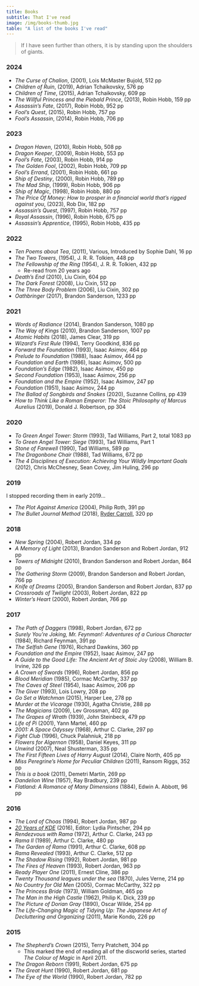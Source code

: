 ```yaml
---
title: Books
subtitle: That I've read
image: /img/books-thumb.jpg
table: "A list of the books I've read"
---
```


> If I have seen further than others, it is by standing upon the shoulders of giants.


### 2024

* _The Curse of Chalion_, (2001), Lois McMaster Bujold, 512 pp
* _Children of Ruin_, (2019), Adrian Tchaikovsky, 576 pp
* _Children of Time_, (2015), Adrian Tchaikovsky, 609 pp
* _The Willful Princess and the Piebald Prince_, (2013), Robin Hobb, 159 pp
* _Assassin's Fate_, (2017), Robin Hobb, 952 pp
* _Fool's Quest_, (2015), Robin Hobb, 757 pp
* _Fool's Assassin_, (2014), Robin Hobb, 706 pp

### 2023

* _Dragon Haven_, (2010), Robin Hobb, 508 pp
* _Dragon Keeper_, (2009), Robin Hobb, 553 pp
* _Fool's Fate_, (2003), Robin Hobb, 914 pp
* _The Golden Fool_, (2002), Robin Hobb, 709 pp
* _Fool's Errand_, (2001), Robin Hobb, 661 pp
* _Ship of Destiny_, (2000), Robin Hobb, 789 pp
* _The Mad Ship_, (1999), Robin Hobb, 906 pp
* _Ship of Magic_, (1998), Robin Hobb, 880 pp
* _The Price Of Money: How to prosper in a financial world that’s rigged against you_, (2023), Rob Dix, 182 pp
* _Assassin's Quest_, (1997), Robin Hobb, 757 pp
* _Royal Assassin_, (1996), Robin Hobb, 675 pp
* _Assassin's Apprentice_, (1995), Robin Hobb, 435 pp

### 2022

* _Ten Poems about Tea_, (2011), Various, Introduced by Sophie Dahl, 16 pp
* _The Two Towers_, (1954), J. R. R. Tolkien,  448 pp
* _The Fellowship of the Ring_ (1954), J. R. R. Tolkien, 432 pp
  * Re-read from 20 years ago
* _Death's End_ (2010), Liu Cixin, 604 pp
* _The Dark Forest_ (2008), Liu Cixin, 512 pp
* _The Three Body Problem_ (2006), Liu Cixin, 302 pp
* _Oathbringer_ (2017), Brandon Sanderson, 1233 pp

### 2021

* _Words of Radiance_ (2014), Brandon Sanderson, 1080 pp
* _The Way of Kings_ (2010), Brandon Sanderson, 1007 pp
* _Atomic Habits_ (2018), James Clear, 319 pp
* _Wizard's First Rule_ (1994), Terry Goodkind, 836 pp
* _Forward the Foundation_ (1993), Isaac Asimov, 464 pp
* _Prelude to Foundation_ (1988), Isaac Asimov, 464 pp
* _Foundation and Earth_ (1986), Isaac Asimov, 500 pp
* _Foundation's Edge_ (1982), Isaac Asimov, 450 pp
* _Second Foundation_ (1953), Isaac Asimov, 256 pp
* _Foundation and the Empire_ (1952), Isaac Asimov, 247 pp
* _Foundation_ (1951), Isaac Asimov, 244 pp
* _The Ballad of Songbirds and Snakes_ (2020), Suzanne Collins, pp 439
* _How to Think Like a Roman Emperor: The Stoic Philosophy of Marcus Aurelius_ (2019), Donald J. Robertson, pp 304

### 2020

* _To Green Angel Tower: Storm_ (1993), Tad Williams, Part 2, total 1083 pp
* _To Green Angel Tower: Siege_ (1993), Tad Williams, Part 1
* _Stone of Farewell_ (1990), Tad Williams, 589 pp
* _The Dragonbone Chair_ (1988), Tad Williams, 672 pp
* _The 4 Disciplines of Execution: Achieving Your Wildly Important Goals_ (2012),  Chris McChesney, Sean Covey, Jim Huling, 296 pp

### 2019

I stopped recording them in early 2019...

* _The Plot Against America_ (2004), Philip Roth, 391 pp
* _The Bullet Journal Method_ (2018), [Ryder Carroll](https://bulletjournal.com/), 320 pp

### 2018

* _New Spring_ (2004), Robert Jordan, 334 pp
* _A Memory of Light_ (2013), Brandon Sanderson and Robert Jordan, 912 pp
* _Towers of Midnight_ (2010), Brandon Sanderson and Robert Jordan, 864 pp
* _The Gathering Storm_ (2009), Brandon Sanderson and Robert Jordan, 766 pp
* _Knife of Dreams_ (2005), Brandon Sanderson and Robert Jordan, 837 pp
* _Crossroads of Twilight_ (2003), Robert Jordan, 822 pp
* _Winter's Heart_ (2000), Robert Jordan, 766 pp

### 2017

* _The Path of Daggers_ (1998), Robert Jordan, 672 pp
* _Surely You're Joking, Mr. Feynman!: Adventures of a Curious Character_ (1984), Richard Feynman, 391 pp
* _The Selfish Gene_ (1976), Richard Dawkins, 360 pp
* _Foundation and the Empire_ (1952), Isaac Asimov, 247 pp
* _A Guide to the Good Life: The Ancient Art of Stoic Joy_ (2008), William B. Irvine, 326 pp
* _A Crown of Swords_ (1996), Robert Jordan, 856 pp
* _Blood Meridian_ (1985), Cormac McCarthy, 337 pp
* _The Caves of Steel_ (1954), Isaac Asimov, 206 pp
* _The Giver_ (1993), Lois Lowry, 208 pp
* _Go Set a Watchman_ (2015), Harper Lee, 278 pp
* _Murder at the Vicarage_ (1930), Agatha Christie, 288 pp
* _The Magicians_ (2009), Lev Grossman, 402 pp
* _The Grapes of Wrath_ (1939), John Steinbeck, 479 pp
* _Life of Pi_ (2001), Yann Martel, 460 pp
* _2001: A Space Odyssey_ (1968), Arthur C. Clarke, 297 pp
* _Fight Club_ (1996), Chuck Palahniuk, 218 pp
* _Flowers for Algernon_ (1958), Daniel Keyes, 311 pp
* _Unwind_ (2007), Neal Shusterman, 335 pp
* _The First Fifteen Lives of Harry August_ (2014), Claire North, 405 pp
* _Miss Peregrine’s Home for Peculiar Children_ (2011), Ransom Riggs, 352 pp
* _This is a book_ (2011), Demetri Martin, 269 pp
* _Dandelion Wine_ (1957), Ray Bradbury, 239 pp
* _Flatland: A Romance of Many Dimensions_ (1884), Edwin A. Abbott, 96 pp

### 2016

* _The Lord of Choas_ (1994), Robert Jordan, 987 pp
* [_20 Years of KDE_](https://20years.kde.org/book/) (2016), Editor: Lydia Pintscher, 294 pp
* _Rendezvous with Rama_ (1972), Arthur C. Clarke, 243 pp
* _Rama II_ (1989), Arthur C. Clarke, 480 pp
* _The Garden of Rama_ (1991), Arthur C. Clarke, 608 pp
* _Rama Revealed_ (1993), Arthur C. Clarke, 512 pp
* _The Shadow Rising_ (1992), Robert Jordan, 981 pp
* _The Fires of Heaven_ (1993), Robert Jordan, 963 pp
* _Ready Player One_ (2011), Ernest Cline, 386 pp
* _Twenty Thousand leagues under the sea_ (1870), Jules Verne, 214 pp
* _No Country for Old Men_ (2005), Cormac McCarthy, 322 pp
* _The Princess Bride_ (1973), William Goldman, 465 pp
* _The Man in the High Castle_ (1962), Philip K. Dick, 239 pp
* _The Picture of Dorian Gray_ (1890), Oscar Wilde, 254 pp
* _The Life-Changing Magic of Tidying Up: The Japanese Art of Decluttering and Organizing_ (2011), Marie Kondo, 226 pp

### 2015

* _The Shepherd's Crown_ (2015), Terry Pratchett, 304 pp
  * This marked the end of reading all of the discworld series, started _The Colour of Magic_ in April 2011.
* _The Dragon Reborn_ (1991), Robert Jordan, 675 pp
* _The Great Hunt_ (1990), Robert Jordan, 681 pp
* _The Eye of the World_ (1990), Robert Jordan, 782 pp
